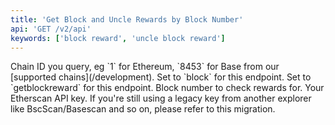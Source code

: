 ```yaml
---
title: 'Get Block and Uncle Rewards by Block Number'
api: 'GET /v2/api'
keywords: ['block reward', 'uncle block reward']
---
```



<CreditChip description="Returns the block reward and uncle rewards for a block" />

<ParamField query="chainid" type="string" initialValue="1">
  Chain ID you query, eg `1` for Ethereum, `8453` for Base from our [supported chains](/development).
</ParamField>
<ParamField query="module" type="string" initialValue="block">
  Set to `block` for this endpoint.
</ParamField>
<ParamField query="action" type="string" initialValue="getblockreward">
  Set to `getblockreward` for this endpoint.
</ParamField>
<ParamField query="blockno" type="integer" initialValue="2165403">
  Block number to check rewards for.
</ParamField>
<ParamField query="apikey" type="string">
  Your Etherscan API key. If you're still using a legacy key from another explorer like BscScan/Basescan and so on, please refer to this migration.
</ParamField>


